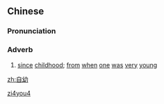 ==Chinese==
{{zh-forms}}

===Pronunciation===
{{zh-pron
|m=zìyòu
|c=zi6 jau3
|mn=chū-iù
|cat=adv
}}

===Adverb===
{{zh-adv}}

# {{lb|zh|literary}} [[since]] [[childhood]]; [[from]] [[when]] [[one]] [[was]] [[very]] [[young]]

[[Category:Mandarin literary terms|zi4you4]]

[[zh:自幼]]